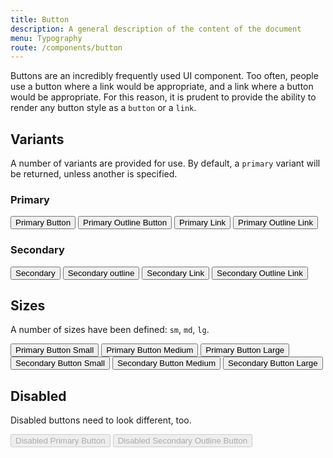 ```yaml
---
title: Button
description: A general description of the content of the document
menu: Typography
route: /components/button
---
```



Buttons are an incredibly frequently used UI component. Too often, people use
a button where a link would be appropriate, and a link where a button would be
appropriate. For this reason, it is prudent to provide the ability to render any
button style as a `button` or a `link`.

<PropsTable component={Button} />

## Variants

A number of variants are provided for use. By default, a `primary` variant will
be returned, unless another is specified.

### Primary

<Button>
  Primary Button
</Button>

<Button outline>
  Primary Outline Button
</Button>

<Button href="http://google.com">
  Primary Link
</Button>

<Button href="http://google.com" outline>
  Primary Outline Link
</Button>

### Secondary

<Button variant="secondary">
  Secondary
</Button>

<Button variant="secondary" outline>
  Secondary outline
</Button>

<Button href="http://google.com" variant="secondary">
  Secondary Link
</Button>

<Button href="http://google.com" variant="secondary" outline>
  Secondary Outline Link
</Button>

## Sizes

A number of sizes have been defined: `sm`, `md`, `lg`.

<Button size="sm">
  Primary Button Small
</Button>

<Button size="md">
  Primary Button Medium
</Button>

<Button size="lg">
  Primary Button Large
</Button>

<Button size="sm" variant="secondary">
  Secondary Button Small
</Button>

<Button size="md" variant="secondary">
  Secondary Button Medium
</Button>

<Button size="lg" variant="secondary">
  Secondary Button Large
</Button>

## Disabled

Disabled buttons need to look different, too.

<Button size="md" disabled>
  Disabled Primary Button
</Button>

<Button size="md" variant="secondary" disabled outline>
  Disabled Secondary Outline Button
</Button>